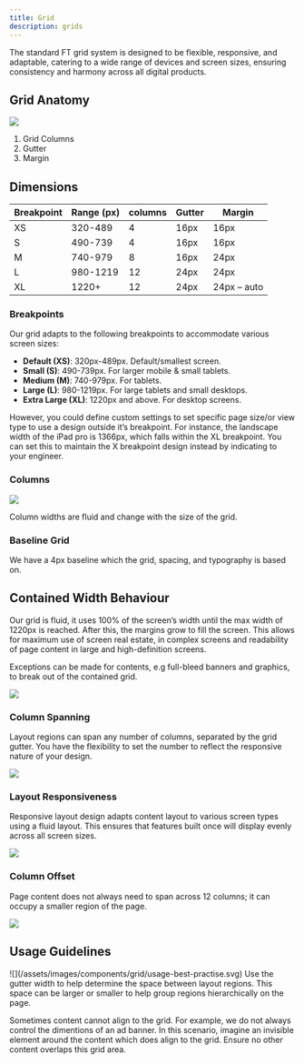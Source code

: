 ```yaml
---
title: Grid
description: grids
---
```


The standard FT grid system is designed to be flexible, responsive, and adaptable, catering to a wide range of devices and screen sizes, ensuring consistency and harmony across all digital products.

## Grid Anatomy

![](/assets/images/components/grid/anatomy.svg)

1. Grid Columns
2. Gutter
3. Margin

## Dimensions

<table>
	<thead>
	<tr>
		<th>Breakpoint</th>
		<th>Range (px)</th>
		<th>columns</th>
		<th>Gutter</th>
		<th>Margin</th>
	</tr>
	</thead>
	<tbody>
	<tr>
		<td>XS</td>
		<td>320-489</td>
		<td>4</td>
		<td>16px</td>
		<td>16px</td>
	</tr>
	<tr>
		<td>S</td>
		<td>490-739</td>
		<td>4</td>
		<td>16px</td>
		<td>16px</td>
	</tr>
	<tr>
		<td>M</td>
		<td>740-979</td>
		<td>8</td>
		<td>16px</td>
		<td>24px</td>
	</tr>
	<tr>
		<td>L</td>
		<td>980-1219</td>
		<td>12</td>
		<td>24px</td>
		<td>24px</td>
	</tr>
	<tr>
		<td>XL</td>
		<td>1220+</td>
		<td>12</td>
		<td>24px</td>
		<td>24px – auto</td>
	</tr>
	</tbody>
</table>

### Breakpoints


Our grid adapts to the following breakpoints to accommodate various screen sizes:

* **Default (XS)**: 320px-489px. Default/smallest screen.
* **Small (S)**: 490-739px. For larger mobile & small tablets.
* **Medium (M)**: 740-979px. For tablets.
* **Large (L)**: 980-1219px. For large tablets and small desktops.
* **Extra Large (XL)**: 1220px and above. For desktop screens.


However, you could define custom settings to set specific page size/or view type to use a design outside it’s breakpoint. For instance, the landscape width of the iPad pro is 1366px, which falls within the XL breakpoint. You can set this to maintain the X breakpoint design instead by indicating to your engineer.

### Columns

![](/assets/images/components/grid/columns.svg)

Column widths are fluid and change with the size of the grid.

### Baseline Grid

We have a 4px baseline which the grid, spacing, and typography is based on.

## Contained Width Behaviour

Our grid is fluid, it uses 100% of the screen’s width until the max width of 1220px is reached. After this, the margins grow to fill the screen. This allows for maximum use of screen real estate, in complex screens and readability of page content in large and high-definition screens.

Exceptions can be made for contents, e.g full-bleed banners and graphics, to break out of the contained grid.

![](/assets/images/components/grid/contained-width.svg)

### Column Spanning

Layout regions can span any number of columns, separated by the grid gutter. You have the flexibility to set the number to reflect the responsive nature of your design.

![](/assets/images/components/grid/column-spanning.svg)

### Layout Responsiveness

Responsive layout design adapts content layout to various screen types using a fluid layout. This ensures that features built once will display evenly across all screen sizes.

![](/assets/images/components/grid/layout-responsiveness.svg)

### Column Offset

Page content does not always need to span across 12 columns; it can occupy a smaller region of the page.

![](/assets/images/components/grid/column-offset.svg)

## Usage Guidelines

<Guideline summary="Content Layout regions" do={true}>
	<p slot="description">
		![](/assets/images/components/grid/usage-best-practise.svg)
		Use the gutter width to help determine the space between layout regions. This space can be larger or smaller to help
		group regions hierarchically on the page.
	</p>
</Guideline>

<Guideline summary="Aligning content to grid" do={true}>
	<p slot="description">
		Sometimes content cannot align to the grid. For example, we do not always control the dimentions of an ad banner. In this scenario, imagine an invisible element around the content which does align to the grid. Ensure no other content overlaps this grid area.
	</p>
</Guideline>
